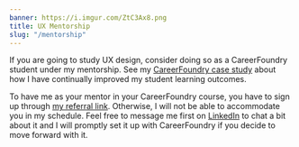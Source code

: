 ```yaml
---
banner: https://i.imgur.com/ZtC3Ax8.png
title: UX Mentorship
slug: "/mentorship"
---
```


If you are going to study UX design, consider doing so as a CareerFoundry student under my mentorship. See my <a href="/careerfoundry">CareerFoundry case study</a> about how I have continually improved my student learning outcomes.

To have me as your mentor in your CareerFoundry course, you have to sign up through <a href="https://careerfoundry.com/en/referral_registrations/new?referral=p732ZQEY" target="default">my referral link</a>. Otherwise, I will not be able to accommodate you in my schedule. Feel free to message me first on <a href="https://www.linkedin.com/in/jordanclive/">LinkedIn</a> to chat a bit about it and I will promptly set it up with CareerFoundry if you decide to move forward with it.